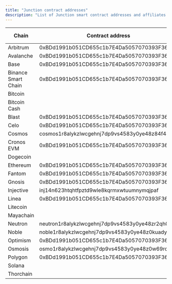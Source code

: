```yaml
---
title: "Junction contract addresses"
description: "List of Junction smart contract addresses and affiliates deployed across our supported chains"
---
```


| **Chain**           | **Contract address**                           | Thorchain/Mayachain Affiliate |
| ------------------- | ---------------------------------------------- | ----------------------------- |
| Arbitrum            | 0xBDd1991b051CD655c1b7E4Da5057070393F36EB8     | jun                           |
| Avalanche           | 0xBDd1991b051CD655c1b7E4Da5057070393F36EB8     | jun                           |
| Base                | 0xBDd1991b051CD655c1b7E4Da5057070393F36EB8     | jun                           |
| Binance Smart Chain | 0xBDd1991b051CD655c1b7E4Da5057070393F36EB8     | jun                           |
| Bitcoin             |                                                | jun                           |
| Bitcoin Cash        |                                                | jun                           |
| Blast               | 0xBDd1991b051CD655c1b7E4Da5057070393F36EB8     |                               |
| Celo                | 0xBDd1991b051CD655c1b7E4Da5057070393F36EB8     |                               |
| Cosmos              | cosmos1r8alykzlwcgehnj7dp9vs4583y0ye48z84f442  | jun                           |
| Cronos EVM          | 0xBDd1991b051CD655c1b7E4Da5057070393F36EB8     |                               |
| Dogecoin            |                                                | jun                           |
| Ethereum            | 0xBDd1991b051CD655c1b7E4Da5057070393F36EB8     | jun                           |
| Fantom              | 0xBDd1991b051CD655c1b7E4Da5057070393F36EB8     |                               |
| Gnosis              | 0xBDd1991b051CD655c1b7E4Da5057070393F36EB8     |                               |
| Injective           | inj14n623htqhtfpztd9wle8kqrmxwtuumnymqjpaf     |                               |
| Linea               | 0xBDd1991b051CD655c1b7E4Da5057070393F36EB8     |                               |
| Litecoin            |                                                | jun                           |
| Mayachain           |                                                | jun                           |
| Neutron             | neutron1r8alykzlwcgehnj7dp9vs4583y0ye48zr2qh0d |                               |
| Noble               | noble1r8alykzlwcgehnj7dp9vs4583y0ye48z0kuady   |                               |
| Optimism            | 0xBDd1991b051CD655c1b7E4Da5057070393F36EB8     |                               |
| Osmosis             | osmo1r8alykzlwcgehnj7dp9vs4583y0ye48z0w69rc    |                               |
| Polygon             | 0xBDd1991b051CD655c1b7E4Da5057070393F36EB8     |                               |
| Solana              |                                                |                               |
| Thorchain           |                                                | jun                           |